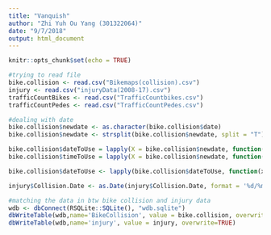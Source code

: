```yaml
---
title: "Vanquish"
author: "Zhi Yuh Ou Yang (301322064)"
date: "9/7/2018"
output: html_document
---
```


```r
knitr::opts_chunk$set(echo = TRUE)
```

```r
#trying to read file
bike.collision <- read.csv("Bikemaps(collision).csv")
injury <- read.csv("injuryData(2008-17).csv")
trafficCountBikes <- read.csv("TrafficCountbikes.csv")
trafficCountPedes <- read.csv("TrafficCountPedes.csv")
```

```r
#dealing with date
bike.collision$newdate <- as.character(bike.collision$date)
bike.collision$newdate <- strsplit(bike.collision$newdate, split = "T")

bike.collision$dateToUse = lapply(X = bike.collision$newdate, function(x) x[1])
bike.collision$timeToUse = lapply(X = bike.collision$newdate, function(x) x[2])

bike.collision$dateToUse <- lapply(bike.collision$dateToUse, function(x) format(as.Date(x, format ='%Y-%m-%d'), '%Y-%m-%d')) #if we didnt put the second part in the function, then R will calculate the date since the origin which is from 1970.

injury$Collision.Date <- as.Date(injury$Collision.Date, format = '%d/%m/%Y')
```

```r
#matching the data in btw bike collision and injury data
wdb <- dbConnect(RSQLite::SQLite(), "wdb.sqlite")
dbWriteTable(wdb,name='BikeCollision', value = bike.collision, overwrite=TRUE) 
dbWriteTable(wdb,name='injury', value = injury, overwrite=TRUE)
```

